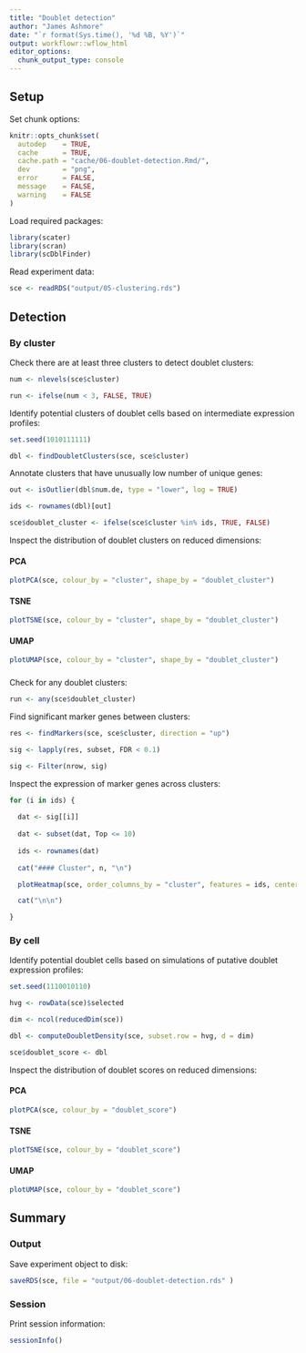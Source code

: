 ```yaml
---
title: "Doublet detection"
author: "James Ashmore"
date: "`r format(Sys.time(), '%d %B, %Y')`"
output: workflowr::wflow_html
editor_options:
  chunk_output_type: console
---
```


## Setup

Set chunk options:

```r
knitr::opts_chunk$set(
  autodep    = TRUE,
  cache      = TRUE,
  cache.path = "cache/06-doublet-detection.Rmd/",
  dev        = "png",
  error      = FALSE,
  message    = FALSE,
  warning    = FALSE
)
```

Load required packages:

```r
library(scater)
library(scran)
library(scDblFinder)
```

Read experiment data:

```r
sce <- readRDS("output/05-clustering.rds")
```

## Detection

### By cluster {.tabset}

Check there are at least three clusters to detect doublet clusters:

```r
num <- nlevels(sce$cluster)

run <- ifelse(num < 3, FALSE, TRUE)
```

Identify potential clusters of doublet cells based on intermediate expression profiles:

```r
set.seed(1010111111)

dbl <- findDoubletClusters(sce, sce$cluster)
```

Annotate clusters that have unusually low number of unique genes:

```r
out <- isOutlier(dbl$num.de, type = "lower", log = TRUE)

ids <- rownames(dbl)[out]

sce$doublet_cluster <- ifelse(sce$cluster %in% ids, TRUE, FALSE)
```

Inspect the distribution of doublet clusters on reduced dimensions:

#### PCA

```r
plotPCA(sce, colour_by = "cluster", shape_by = "doublet_cluster")
```

#### TSNE

```r
plotTSNE(sce, colour_by = "cluster", shape_by = "doublet_cluster")
```

#### UMAP

```r
plotUMAP(sce, colour_by = "cluster", shape_by = "doublet_cluster")
```

###

Check for any doublet clusters:

```r
run <- any(sce$doublet_cluster)
```

Find significant marker genes between clusters:

```r
res <- findMarkers(sce, sce$cluster, direction = "up")

sig <- lapply(res, subset, FDR < 0.1)

sig <- Filter(nrow, sig)
```

Inspect the expression of marker genes across clusters:

```r
for (i in ids) {
  
  dat <- sig[[i]]
  
  dat <- subset(dat, Top <= 10)
  
  ids <- rownames(dat)
  
  cat("#### Cluster", n, "\n")

  plotHeatmap(sce, order_columns_by = "cluster", features = ids, center = TRUE, symmetric = TRUE)

  cat("\n\n")

}
```

### By cell {.tabset}

Identify potential doublet cells based on simulations of putative doublet expression profiles:

```r
set.seed(1110010110)

hvg <- rowData(sce)$selected

dim <- ncol(reducedDim(sce))

dbl <- computeDoubletDensity(sce, subset.row = hvg, d = dim)

sce$doublet_score <- dbl
```

Inspect the distribution of doublet scores on reduced dimensions:

#### PCA

```r
plotPCA(sce, colour_by = "doublet_score")
```

#### TSNE

```r
plotTSNE(sce, colour_by = "doublet_score")
```

#### UMAP

```r
plotUMAP(sce, colour_by = "doublet_score")
```

## Summary

### Output

Save experiment object to disk:

```r
saveRDS(sce, file = "output/06-doublet-detection.rds" )
```

### Session

Print session information:

```r
sessionInfo()
```
